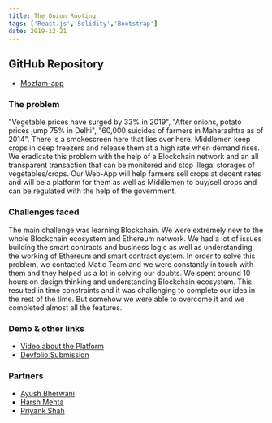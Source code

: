 ```yaml
---
title: The Onion Rooting
tags: ['React.js','Solidity','Bootstrap']
date: 2019-12-21
---
```


## GitHub Repository
- [Mozfam-app](https://github.com/Amorpheuz/mozfam-app)

### The problem
"Vegetable prices have surged by 33% in 2019", "After onions, potato prices jump 75% in Delhi", "60,000 suicides of farmers in Maharashtra as of 2014". There is a smokescreen here that lies over here. Middlemen keep crops in deep freezers and release them at a high rate when demand rises. We eradicate this problem with the help of a Blockchain network and an all transparent transaction that can be monitored and stop illegal storages of vegetables/crops. Our Web-App will help farmers sell crops at decent rates and will be a platform for them as well as Middlemen to buy/sell crops and can be regulated with the help of the government.

### Challenges faced
The main challenge was learning Blockchain. We were extremely new to the whole Blockchain ecosystem and Ethereum network. We had a lot of issues building the smart contracts and business logic as well as understanding the working of Ethereum and smart contract system. In order to solve this problem, we contacted Matic Team and we were constantly in touch with them and they helped us a lot in solving our doubts. We spent around 10 hours on design thinking and understanding Blockchain ecosystem. This resulted in time constraints and it was challenging to complete our idea in the rest of the time. But somehow we were able to overcome it and we completed almost all the features.

### Demo & other links
- [Video about the Platform](https://www.youtube.com/watch?v=LaepFJ_s-4w&feature=emb_title)
- [Devfolio Submission](https://devfolio.co/submissions/the-onion-rooting)

### Partners
- [Ayush Bherwani](https://github.com/AyushBherwani1998)
- [Harsh Mehta](https://github.com/obitodarky)
- [Priyank Shah](https://github.com/priyank04)
